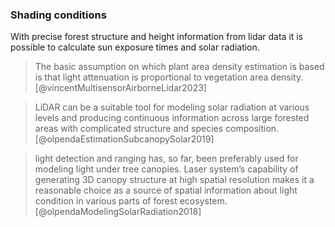 
### Shading conditions

With precise forest structure and height information from lidar data it is possible to calculate sun exposure times and solar radiation. 

> The basic assumption on which plant area density estimation is based is that light attenuation is proportional to vegetation area density. [@vincentMultisensorAirborneLidar2023]

> LiDAR can be a suitable tool for modeling solar radiation at various levels and producing continuous information across large forested areas with complicated structure and species composition. [@olpendaEstimationSubcanopySolar2019]

> light detection and ranging has, so far, been preferably used for modeling light under tree canopies. Laser system’s capability of generating 3D canopy structure at high spatial resolution makes it a reasonable choice as a source of spatial information about light condition in various parts of forest ecosystem. [@olpendaModelingSolarRadiation2018]
